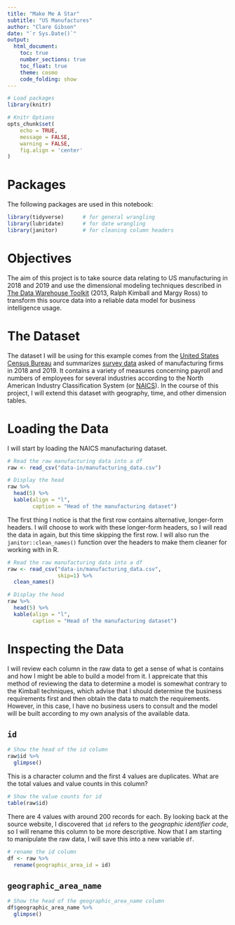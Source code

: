 ```yaml
---
title: "Make Me A Star"
subtitle: "US Manufactures"
author: "Clare Gibson"
date: "`r Sys.Date()`"
output: 
  html_document:
    toc: true
    number_sections: true
    toc_float: true
    theme: cosmo
    code_folding: show
---
```


```r
# Load packages
library(knitr)

# Knitr Options
opts_chunk$set(
	echo = TRUE,
	message = FALSE,
	warning = FALSE,
	fig.align = 'center'
)
```

# Packages
The following packages are used in this notebook:
```r
library(tidyverse)      # for general wrangling
library(lubridate)      # for date wrangling
library(janitor)        # for cleaning column headers
```

# Objectives
The aim of this project is to take source data relating to US manufacturing in 2018 and 2019 and use the dimensional modeling techniques described in [The Data Warehouse Toolkit](https://www.kimballgroup.com/data-warehouse-business-intelligence-resources/books/data-warehouse-dw-toolkit/) (2013, Ralph Kimball and Margy Ross) to transform this source data into a reliable data model for business intelligence usage.

# The Dataset
The dataset I will be using for this example comes from the [United States Census Bureau](https://www.census.gov/) and summarizes [survey data](https://data.census.gov/cedsci/table?q=AM1831BASIC&tid=ASMAREA2017.AM1831BASIC01&hidePreview=true) asked of manufacturing firms in 2018 and 2019. It contains a variety of measures concerning payroll and numbers of employees for several industries according to the North American Industry Classification System (or [NAICS](https://www.census.gov/naics/)). In the course of this project, I will extend this dataset with geography, time, and other dimension tables.

# Loading the Data
I will start by loading the NAICS manufacturing dataset.
```r
# Read the raw manufacturing data into a df
raw <- read_csv("data-in/manufacturing_data.csv")

# Display the head
raw %>% 
  head(5) %>% 
  kable(align = "l",
        caption = "Head of the manufacturing dataset")
```

The first thing I notice is that the first row contains alternative, longer-form headers. I will choose to work with these longer-form headers, so I will read the data in again, but this time skipping the first row. I will also run the `janitor::clean_names()` function over the headers to make them cleaner for working with in R.

```r
# Read the raw manufacturing data into a df
raw <- read_csv("data-in/manufacturing_data.csv",
                skip=1) %>% 
  clean_names()

# Display the head
raw %>% 
  head(5) %>% 
  kable(align = "l",
        caption = "Head of the manufacturing dataset")
```

# Inspecting the Data
I will review each column in the raw data to get a sense of what is contains and how I might be able to build a model from it. I appreicate that this method of reviewing the data to determine a model is somewhat contrary to the Kimball techniques, which advise that I should determine the business requirements first and then obtain the data to match the requirements. However, in this case, I have no business users to consult and the model will be built according to my own analysis of the available data.

## `id`
```r
# Show the head of the id column
raw$id %>% 
  glimpse()
```

This is a character column and the first 4 values are duplicates. What are the total values and value counts in this column?
```r
# Show the value counts for id
table(raw$id)
```

There are 4 values with around 200 records for each. By looking back at the source website, I discovered that `id` refers to the *geographic identifier code*, so I will rename this column to be more descriptive. Now that I am starting to manipulate the raw data, I will save this into a new variable `df`.
```r
# rename the id column
df <- raw %>% 
  rename(geographic_area_id = id)
```

## `geographic_area_name`
```r
# Show the head of the geographic_area_name column
df$geographic_area_name %>% 
  glimpse()
```